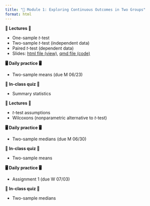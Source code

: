 ```yaml
---
title: "🌱 Module 1: Exploring Continuous Outcomes in Two Groups"
format: html
---
```


::: {.callout-tip title="Thursday, June 19, 2025" collapse="true" open="true"}

**📝 Lectures 📝** 

- One-sample *t*-test
- Two-sample *t*-test (independent data)
- Paired *t*-test (dependent data)
- Slides: <a href="files/slides/STA4173-Su25-06-19-R-inference-t-tests.html">html file (view)</a>, 
<a href="https://github.com/samanthaseals/STA4173Su25/blob/main/files/slides/STA4173-Su25-06-19-R-inference-t-tests.qmd">qmd file (code)</a>

**🖥️ Daily practice 🖥️**

- Two-sample means (due M 06/23)

**📃 In-class quiz 📃 ** 

- Summary statistics

:::

::: {.callout-tip title="Tuesday, June 24, 2025" collapse="true" open="true"}

**📝 Lectures 📝** 

- *t*-test assumptions
- Wilcoxons (nonparametric alternative to *t*-test)

**🖥️ Daily practice 🖥️**

- Two-sample medians (due M 06/30)

**📃 In-class quiz 📃 ** 

- Two-sample means

:::

::: {.callout-tip title="Thursday, June 26, 2025" collapse="true" open="true"}

**🖥️ Daily practice 🖥️**

- Assignment 1 (due W 07/03)

**📃 In-class quiz 📃 ** 

- Two-sample medians


:::
